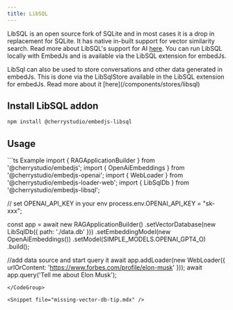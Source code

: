 ---
title: LibSQL
---

LibSQL is an open source fork of SQLite and in most cases it is a drop in replacement for SQLite. It has native in-built support for vector similarity search.
Read more about LibSQL's support for AI [here](https://docs.turso.tech/features/ai-and-embeddings).
You can run LibSQL locally with EmbedJs and is available via the LibSQL extension for embedJs.

<Note>
    LibSql can also be used to store conversations and other data generated in embedJs.
    This is done via the LibSqlStore available in the LibSQL extension for embedJs. Read more about it [here](/components/stores/libsql)
</Note>


## Install LibSQL addon

```bash
npm install @cherrystudio/embedjs-libsql
```

## Usage
<CodeGroup>
```ts Example
import { RAGApplicationBuilder } from '@cherrystudio/embedjs';
import { OpenAiEmbeddings } from '@cherrystudio/embedjs-openai';
import { WebLoader } from '@cherrystudio/embedjs-loader-web';
import { LibSqlDb } from '@cherrystudio/embedjs-libsql';

// set OPENAI_API_KEY in your env
process.env.OPENAI_API_KEY = "sk-xxx";

const app = await new RAGApplicationBuilder()
.setVectorDatabase(new LibSqlDb({ path: './data.db' }))
.setEmbeddingModel(new OpenAiEmbeddings())
.setModel(SIMPLE_MODELS.OPENAI_GPT4_O)
.build();


//add data source and start query it
await app.addLoader(new WebLoader({ urlOrContent: 'https://www.forbes.com/profile/elon-musk' }));
await app.query('Tell me about Elon Musk');
```
</CodeGroup>

<Snippet file="missing-vector-db-tip.mdx" />
